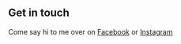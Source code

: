 ## Get in touch
Come say hi to me over on [Facebook](https://www.facebook.com/irez.cc) or [Instagram](https://www.instagram.com/irezcc)
